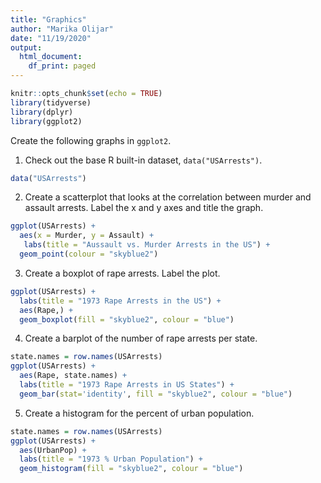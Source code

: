 ```yaml
---
title: "Graphics"
author: "Marika Olijar"
date: "11/19/2020"
output:
  html_document:
    df_print: paged
---
```


```r
knitr::opts_chunk$set(echo = TRUE)
library(tidyverse)
library(dplyr)
library(ggplot2)
```

Create the following graphs in `ggplot2`.

1. Check out the base R built-in dataset, `data("USArrests")`.
```r
data("USArrests")
```
2. Create a scatterplot that looks at the correlation between murder and assault arrests. Label the x and y axes and title the graph.
```r
ggplot(USArrests) + 
  aes(x = Murder, y = Assault) +
   labs(title = "Aussault vs. Murder Arrests in the US") +
  geom_point(colour = "skyblue2")
```

3. Create a boxplot of rape arrests. Label the plot.
```r
ggplot(USArrests) +
  labs(title = "1973 Rape Arrests in the US") +
  aes(Rape,) +
  geom_boxplot(fill = "skyblue2", colour = "blue")
```

4. Create a barplot of the number of rape arrests per state.
```r
state.names = row.names(USArrests)
ggplot(USArrests) +
  aes(Rape, state.names) +
  labs(title = "1973 Rape Arrests in US States") +
  geom_bar(stat='identity', fill = "skyblue2", colour = "blue")
```

5. Create a histogram for the percent of urban population.
```r
state.names = row.names(USArrests)
ggplot(USArrests) +
  aes(UrbanPop) +
  labs(title = "1973 % Urban Population") +
  geom_histogram(fill = "skyblue2", colour = "blue")
```